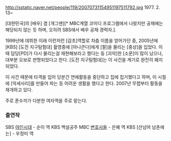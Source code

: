 http://sstatic.naver.net/people/119/20070731154951197511792.jpg
1977. 2. 13~

[대한민국]의 [배우] 겸 [개그맨][* MBC계열 코미디 프로그램에서 나왔지만 공채에는 해당되지 않는 듯 하며, 오히려 SBS에서 배우 공채 경력자.]. 

1999년에 데뷔한 이래 이런저런 [감초]역할로 차츰 이름을 얻어가던 중, 2005년에 [KBS] [도전 지구탐험대] 촬영중에 [아나콘다]에게 [팔]을 물리는 [중상]을 입었다. 이때 담당[PD]가 다시 물리는걸 재현해보라고 했다는 둥 [괴악]한 [소문]이 많이 났으나, 대부분 오보로 판명되었다고 한다. [도전 지구탐험대]는 이 사건을 계기로 완전히 폐지되었다.

이 사건 때문에 타격을 입어 당분간 연예활동을 중단하고 집에 칩거했다고 하며, 이 시절에 [악세사리]를 만들어 파는 등 어려운 생활을 했다고 한다. 2007년 무렵부터 활동을 재개하고 있다.

주로 푼수끼가 다분한 여자역을 주로 맡는다.

=== 출연작 ===
SBS [[야인시대]] - 순이 역
KBS 백설공주
MBC [[변호사들]] - 은혜 역
KBS [산넘어 남촌에는] - 우정미 역
